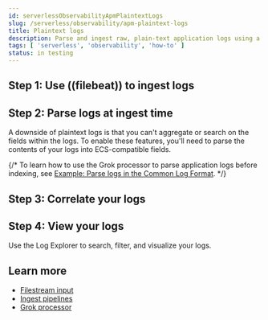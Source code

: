 ```yaml
---
id: serverlessObservabilityApmPlaintextLogs
slug: /serverless/observability/apm-plaintext-logs
title: Plaintext logs
description: Parse and ingest raw, plain-text application logs using a log shipper like Filebeat.
tags: [ 'serverless', 'observability', 'how-to' ]
status: in testing
---
```



<div id="plaintext-logs"></div>

<DocBadge template="technical preview" />

<ApplicationLogsPlaintextLogs />

## Step 1: Use ((filebeat)) to ingest logs

<FilebeatLogsWidget
  plaintext={true}
  ecs_logs={false} 
/>

## Step 2: Parse logs at ingest time

A downside of plaintext logs is that you can't aggregate or search on the fields within the logs.
To enable these features, you'll need to parse the contents of your logs into ECS-compatible fields.

{/* To learn how to use the Grok processor to parse application logs before indexing,
see [Example: Parse logs in the Common Log Format](((ref))/common-log-format-example.html). */}

## Step 3: Correlate your logs

<ApplicationLogsCorrelateLogs />

## Step 4: View your logs

Use the <DocLink id="serverlessObservabilityDiscoverAndExploreLogs">Log Explorer</DocLink> to search, filter, and visualize your logs.

## Learn more

* [Filestream input](((filebeat-ref))/filebeat-input-filestream.html)
* [Ingest pipelines](((ref))/ingest.html)
* [Grok processor](((ref))/grok-processor.html)

